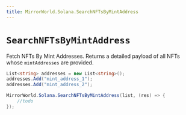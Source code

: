 ```yaml
---
title: MirrorWorld.Solana.SearchNFTsByMintAddress
---
```


# `SearchNFTsByMintAddress`

Fetch NFTs By Mint Addresses. Returns a detailed payload of all NFTs whose `mintAddresses`
are provided.

```csharp
List<string> addresses = new List<string>();
addresses.Add("mint_address_1");
addresses.Add("mint_address_2");

MirrorWorld.Solana.SearchNFTsByMintAddress(list, (res) => {
    //todo
});
```